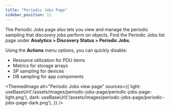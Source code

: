```yaml
---
title: "Periodic Jobs Page"
sidebar_position: 12
---
```


The Periodic Jobs page also lets you view and manage the periodic sampling that discovery jobs perform on objects. Find the Periodic Jobs list page under **Analytics > Discovery Status > Periodic Jobs**. 

Using the **Actions** menu options, you can quickly disable:

- Resource utilization for PDU items 
- Metrics for storage arrays
- SP sampling for devices
- DB sampling for app components

<ThemedImage
  alt="Periodic Jobs view page"
  sources={{
    light: useBaseUrl('/assets/images/periodic-jobs-page/periodic-jobs-page-light.png'),
    dark: useBaseUrl('/assets/images/periodic-jobs-page/periodic-jobs-page-dark.png'),
  }}
/>


